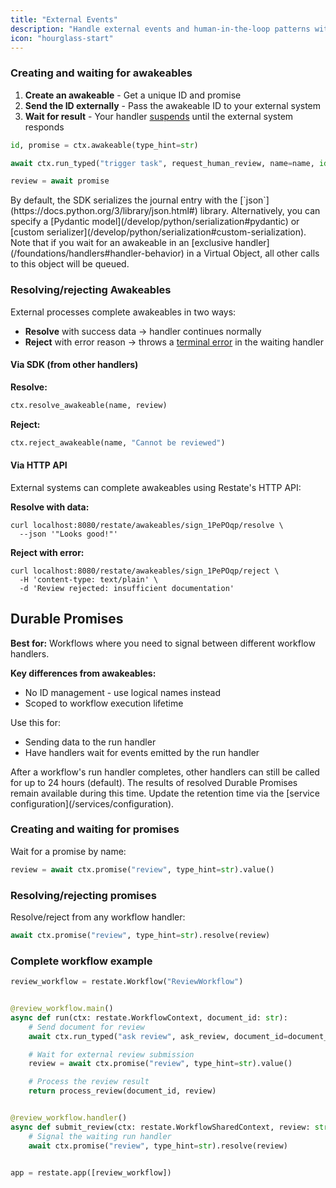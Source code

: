```yaml
---
title: "External Events"
description: "Handle external events and human-in-the-loop patterns with durable waiting primitives."
icon: "hourglass-start"
---
```



<AwakeablesIntro/>

### Creating and waiting for awakeables
1. **Create an awakeable** - Get a unique ID and promise
2. **Send the ID externally** - Pass the awakeable ID to your external system
3. **Wait for result** - Your handler [suspends](/foundations/key-concepts#suspensions-on-faas) until the external system responds

```py {"CODE_LOAD::python/src/develop/awakeables.py#here"} 
id, promise = ctx.awakeable(type_hint=str)

await ctx.run_typed("trigger task", request_human_review, name=name, id=id)

review = await promise
```

<Accordion title="Serialization">
    By default, the SDK serializes the journal entry with the [`json`](https://docs.python.org/3/library/json.html#) library.
    Alternatively, you can specify a [Pydantic model](/develop/python/serialization#pydantic) or [custom serializer](/develop/python/serialization#custom-serialization).
</Accordion>

<Info>
    Note that if you wait for an awakeable in an [exclusive handler](/foundations/handlers#handler-behavior) in a Virtual Object, all other calls to this object will be queued.
</Info>

### Resolving/rejecting Awakeables

External processes complete awakeables in two ways:

- **Resolve** with success data → handler continues normally
- **Reject** with error reason → throws a [terminal error](/develop/python/error-handling) in the waiting handler

#### Via SDK (from other handlers)

**Resolve:**
```python {"CODE_LOAD::python/src/develop/awakeables.py#resolve"} 
ctx.resolve_awakeable(name, review)
```

**Reject:**
```python {"CODE_LOAD::python/src/develop/awakeables.py#reject"} 
ctx.reject_awakeable(name, "Cannot be reviewed")
```

#### Via HTTP API

External systems can complete awakeables using Restate's HTTP API:

**Resolve with data:**
```shell
curl localhost:8080/restate/awakeables/sign_1PePOqp/resolve \
  --json '"Looks good!"'
```

**Reject with error:**
```shell
curl localhost:8080/restate/awakeables/sign_1PePOqp/reject \
  -H 'content-type: text/plain' \
  -d 'Review rejected: insufficient documentation'
```

## Durable Promises

**Best for:** Workflows where you need to signal between different workflow handlers.

**Key differences from awakeables:**
- No ID management - use logical names instead
- Scoped to workflow execution lifetime

Use this for:
- Sending data to the run handler
- Have handlers wait for events emitted by the run handler

<Info>
After a workflow's run handler completes, other handlers can still be called for up to 24 hours (default).
The results of resolved Durable Promises remain available during this time.
Update the retention time via the [service configuration](/services/configuration).
</Info>

### Creating and waiting for promises

Wait for a promise by name:

```py {"CODE_LOAD::python/src/develop/durable_promise.py#promise"} 
review = await ctx.promise("review", type_hint=str).value()
```

### Resolving/rejecting promises

Resolve/reject from any workflow handler:
```py {"CODE_LOAD::python/src/develop/durable_promise.py#resolve_promise"} 
await ctx.promise("review", type_hint=str).resolve(review)
```

### Complete workflow example

```py expandable {"CODE_LOAD::python/src/develop/durable_promise.py#review"} 
review_workflow = restate.Workflow("ReviewWorkflow")


@review_workflow.main()
async def run(ctx: restate.WorkflowContext, document_id: str):
    # Send document for review
    await ctx.run_typed("ask review", ask_review, document_id=document_id)

    # Wait for external review submission
    review = await ctx.promise("review", type_hint=str).value()

    # Process the review result
    return process_review(document_id, review)


@review_workflow.handler()
async def submit_review(ctx: restate.WorkflowSharedContext, review: str):
    # Signal the waiting run handler
    await ctx.promise("review", type_hint=str).resolve(review)


app = restate.app([review_workflow])
```

<AwakeablesOutro/>